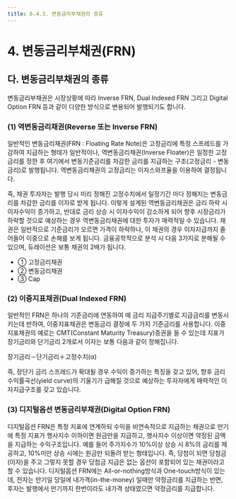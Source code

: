```yaml
---
title: 6.4.3. 변동금리부채권의 종류
---
```

# 4. 변동금리부채권(FRN)

## 다. 변동금리부채권의 종류

변동금리부채권은 시장상황에 따라 Inverse FRN, Dual Indexed FRN 그리고 Digital Option FRN 등과 같이 다양한 방식으로 변용되어 발행되기도 합니다. 

### (1) 역변동금리채권(Reverse 또는 Inverse FRN)

일반적인 변동금리채권(FRN : Floating Rate Note)은 고정금리에 특정 스프레드를 가감하여 지급하는 형태가 일반적이나, 역변동금리채권(Inverse Floater)은 일정한 고정금리를 정한 후 여기에서 변동기준금리를 차감한 금리를 지급하는 구조(고정금리 - 변동금리)로 발행됩니다. 역변동금리채권의 고정금리는 이자스와프율을 이용하여 결정됩니다. 

즉, 채권 투자자는 발행 당시 미리 정해진 고정수치에서 일정기간 마다 정해지는 변동금리를 차감한 금리를 이자로 받게 됩니다. 이렇게 설계된 역변동금리채권은 금리 하락 시 이자수익이 증가하고, 반대로 금리 상승 시 이자수익이 감소하게 되어 향후 시장금리가 하락할 것으로 예상하는 경우 역변동금리채권에 대한 투자가 매력적일 수 있습니다. 채권은 일반적으로 기준금리가 오르면 가격이 하락하나, 이 채권의 경우 이자지급까지 줄어들어 이중으로 손해를 보게 됩니다. 금융공학적으로 분석 시 다음 3가지로 분해될 수 있으며, 듀레이션은 보통 채권의 2배가 됩니다.
* ① 고정금리채권
* ② 변동금리채권
* ③ Cap

### (2) 이중지표채권(Dual Indexed FRN)

일반적인 FRN은 하나의 기준금리에 연동하여 매 금리 지급주기별로 지급금리를 변동시키는데 반하여, 이중지표채권은 변동금리 결정에 두 가지 기준금리를 사용합니다. 이중지표채권의 예로는 CMT(Constant Maturity Treasury)증권을 들 수 있는데 지표가 장기금리와 단기금리 2개로서 이자는 보통 다음과 같이 정해집니다.

<GMath title="이중지표채권">
장기금리－단기금리＋고정수치(α)
</GMath>

즉, 장단기 금리 스프레드가 확대될 경우 수익이 증가하는 특징을 갖고 있어, 향후 금리 수익률곡선(yield curve)의 기울기가 급해질 것으로 예상하는 투자자에게 매력적인 이자지급구조를 갖고 있습니다.

### (3) 디지털옵션 변동금리부채권(Digital Option FRN)

디지털옵션 FRN은 특정 지표에 연계하되 수익을 비연속적으로 지급하는 채권으로 만기에 특정 지표가 행사지수 이하이면 원금만을 지급하고, 행사지수 이상이면 약정된 금액을 지급하는 수익구조입니다. 예를 들어 주가지수가 10%이상 상승 시 8%의 금리를 제공하고, 10%미만 상승 시에는 원금만 되돌려 받는 형태입니다. 즉, 당첨이 되면 당첨금(이자)을 주고 그렇지 못할 경우 당첨금 지급은 없는 옵션이 포함되어 있는 채권이라고 할 수 있습니다. 디지털옵션 FRN에는 All-or-nothing방식과 One-touch방식이 있는데, 전자는 만기일 당일에 내가격(in-the-money) 일때만 약정금리를 지급하는 반면, 후자는 발행에서 만기까지 한번이라도 내가격 상태였으면 약정금리를 지급합니다.


